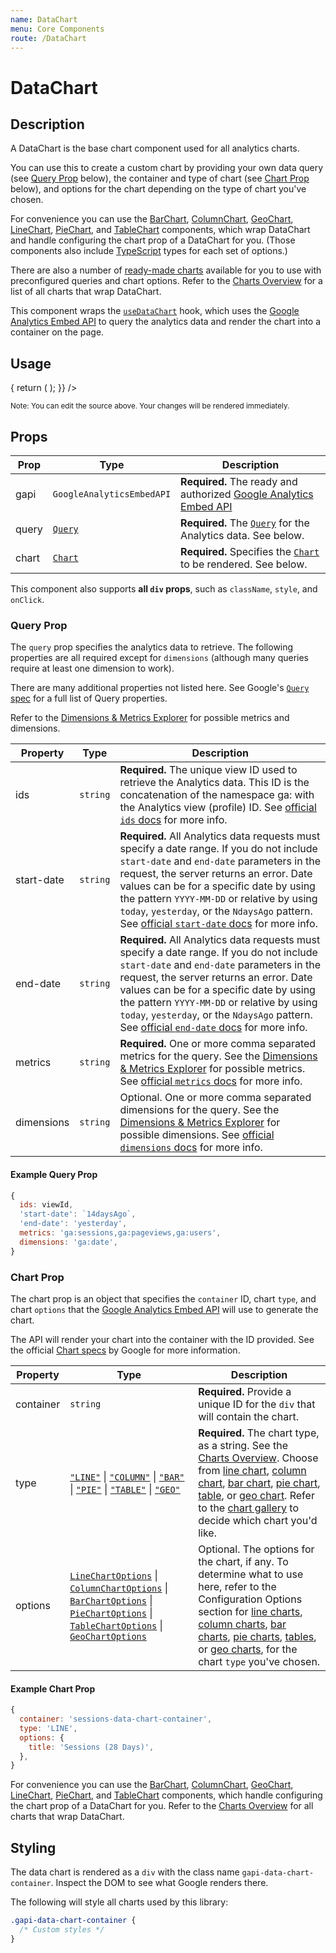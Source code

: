 ```yaml
---
name: DataChart
menu: Core Components
route: /DataChart
---
```



<h1>DataChart</h1>

## Description

A DataChart is the base chart component used for all analytics charts. 

You can use this to create a custom chart by providing your own data query (see [Query Prop](#query-prop) below),
the container and type of chart (see [Chart Prop](#chart-prop) below), and options for the chart depending on the type of chart you've chosen.

For convenience you can use the [BarChart](/BarChart), [ColumnChart](/ColumnChart), [GeoChart](/GeoChart), [LineChart](/LineChart), 
[PieChart](/LineChart), and [TableChart](/TableChart) components, which wrap DataChart and handle configuring the chart prop of a 
DataChart for you. (Those components also include [TypeScript](https://www.typescriptlang.org/) types for each set of options.)

There are also a number of [ready-made charts](/charts#common-charts) available for you to use with preconfigured queries and chart options. Refer to the [Charts Overview](/charts) for a list of all charts that wrap DataChart.

This component wraps the [`useDataChart`](https://devboldly.github.io/react-use-analytics-api/useDataChart) hook, which uses the [Google Analytics Embed API](https://devboldly.github.io/react-use-analytics-api/) to query the analytics data and render the chart into a container on the page.

## Usage

<Playground>
  <AnalyticsDashboard
    authOptions={{ clientId }}
    renderCharts={(gapi, viewId) => {
      return (
        <DataChart
          gapi={gapi}
          query={{
            ids: viewId,
            'start-date': '28daysAgo',
            'end-date': 'today',
            metrics: 'ga:sessions',
            dimensions: 'ga:browser',
          }}
          chart={{
            container: 'data-chart-container',
            type: 'BAR',
            options: {
              title: 'Sessions By Browser (28 Days)',
            },
          }}
        />
      );
    }}
  />
</Playground>

<br/>

<small>Note: You can edit the source above. Your changes will be rendered immediately.</small>

## Props

| Prop | Type | Description |
|------|------|-------------|
| gapi | `GoogleAnalyticsEmbedAPI` | **Required.** The ready and authorized [Google Analytics Embed API](https://devboldly.github.io/react-use-analytics-api/) |
| query | [`Query`](#query-prop)  | **Required.** The [`Query`](#query-prop) for the Analytics data. See below. |
| chart | [`Chart`](#chart-prop) | **Required.** Specifies the [`Chart`](#chart-prop) to be rendered. See below. |

This component also supports **all `div` props**, such as `className`, `style`, and `onClick`.

### Query Prop

The `query` prop specifies the analytics data to retrieve. The following properties are all required except for `dimensions` (although many queries require at least one dimension to work).

There are many additional properties not listed here. See Google's [`Query` spec](https://developers.google.com/analytics/devguides/reporting/core/v3/reference#q_details) for a full list of Query properties.

Refer to the [Dimensions &amp; Metrics Explorer](https://ga-dev-tools.appspot.com/dimensions-metrics-explorer/) for possible metrics and dimensions.

| Property | Type | Description |
|----------|------|-------------|
| ids | `string` | **Required.** The unique view ID used to retrieve the Analytics data. This ID is the concatenation of the namespace ga: with the Analytics view (profile) ID. See [official `ids` docs](https://developers.google.com/analytics/devguides/reporting/core/v3/reference#ids) for more info. |
| start-date | `string` | **Required.** All Analytics data requests must specify a date range. If you do not include `start-date` and `end-date` parameters in the request, the server returns an error. Date values can be for a specific date by using the pattern `YYYY-MM-DD` or relative by using `today`, `yesterday`, or the `NdaysAgo` pattern. See [official `start-date` docs](https://developers.google.com/analytics/devguides/reporting/core/v3/reference#startDate) for more info.  |
| end-date | `string` | **Required.** All Analytics data requests must specify a date range. If you do not include `start-date` and `end-date` parameters in the request, the server returns an error. Date values can be for a specific date by using the pattern `YYYY-MM-DD` or relative by using `today`, `yesterday`, or the `NdaysAgo` pattern. See [official `end-date` docs](https://developers.google.com/analytics/devguides/reporting/core/v3/reference#endDate) for more info.  |
| metrics | `string` | **Required.** One or more comma separated metrics for the query. See the [Dimensions &amp; Metrics Explorer](https://ga-dev-tools.appspot.com/dimensions-metrics-explorer/) for possible metrics. See [official `metrics` docs](https://developers.google.com/analytics/devguides/reporting/core/v3/reference#metrics) for more info. |
| dimensions | `string` | Optional. One or more comma separated dimensions for the query. See the [Dimensions &amp; Metrics Explorer](https://ga-dev-tools.appspot.com/dimensions-metrics-explorer/) for possible dimensions. See [official `dimensions` docs](https://developers.google.com/analytics/devguides/reporting/core/v3/reference#metrics) for more info. |

#### Example Query Prop

```jsx
{
  ids: viewId,
  'start-date': `14daysAgo`,
  'end-date': 'yesterday',
  metrics: 'ga:sessions,ga:pageviews,ga:users',
  dimensions: 'ga:date',
}
```

### Chart Prop

The chart prop is an object that specifies the `container` ID, chart `type`, and chart `options` that the [Google Analytics Embed API](https://devboldly.github.io/react-use-analytics-api/) will use to generate the chart.

The API will render your chart into the container with the ID provided. See the official [Chart specs](https://developers.google.com/analytics/devguides/reporting/embed/v1/component-reference#datachart-options) by Google for more information.

| Property | Type | Description |
|----------|------|-------------|
| container | `string` | **Required.** Provide a unique ID for the `div` that will contain the chart. |
| type | [`"LINE"`](https://developers.google.com/chart/interactive/docs/gallery/linechart) &#124; [`"COLUMN"`](https://developers.google.com/chart/interactive/docs/gallery/columnchart) &#124; [`"BAR"`](https://developers.google.com/chart/interactive/docs/gallery/barchart) &#124; [`"PIE"`](https://developers.google.com/chart/interactive/docs/gallery/piechart) &#124; [`"TABLE"`](https://developers.google.com/chart/interactive/docs/gallery/table) &#124; [`"GEO"`](https://developers.google.com/chart/interactive/docs/gallery/geochart) | **Required.** The chart type, as a string. See the [Charts Overview](/charts). Choose from [line chart](https://developers.google.com/chart/interactive/docs/gallery/linechart), [column chart](https://developers.google.com/chart/interactive/docs/gallery/columnchart), [bar chart](https://developers.google.com/chart/interactive/docs/gallery/barchart), [pie chart](https://developers.google.com/chart/interactive/docs/gallery/piechart), [table](https://developers.google.com/chart/interactive/docs/gallery/table), or [geo chart](https://developers.google.com/chart/interactive/docs/gallery/geochart). Refer to the [chart gallery](https://developers.google.com/chart/interactive/docs/gallery) to decide which chart you'd like. |
| options | [`LineChartOptions`](https://developers.google.com/chart/interactive/docs/gallery/linechart#configuration-options) &#124; [`ColumnChartOptions`](https://developers.google.com/chart/interactive/docs/gallery/columnchart#configuration-options) &#124; [`BarChartOptions`](https://developers.google.com/chart/interactive/docs/gallery/barchart#configuration-options) &#124; [`PieChartOptions`](https://developers.google.com/chart/interactive/docs/gallery/piechart#configuration-options) &#124; [`TableChartOptions`](https://developers.google.com/chart/interactive/docs/gallery/table#configuration-options) &#124; [`GeoChartOptions`](https://developers.google.com/chart/interactive/docs/gallery/geochart#configuration-options) | Optional. The options for the chart, if any. To determine what to use here, refer to the Configuration Options section for [line charts](https://developers.google.com/chart/interactive/docs/gallery/linechart#configuration-options), [column charts](https://developers.google.com/chart/interactive/docs/gallery/columnchart#configuration-options), [bar charts](https://developers.google.com/chart/interactive/docs/gallery/barchart#configuration-options), [pie charts](https://developers.google.com/chart/interactive/docs/gallery/piechart#configuration-options), [tables](https://developers.google.com/chart/interactive/docs/gallery/table#configuration-options), or [geo charts](https://developers.google.com/chart/interactive/docs/gallery/geochart#configuration-options), for the chart `type` you've chosen. |

#### Example Chart Prop

```jsx
{
  container: 'sessions-data-chart-container',
  type: 'LINE',
  options: {
    title: 'Sessions (28 Days)',
  },
}
```

For convenience you can use the [BarChart](/BarChart), [ColumnChart](/ColumnChart), [GeoChart](/GeoChart), [LineChart](/LineChart), [PieChart](/PieChart), and [TableChart](/TableChart) components, which handle configuring the chart prop of a DataChart for you. Refer to the [Charts Overview](/charts) for all charts that wrap DataChart.

## Styling

The data chart is rendered as a `div` with the class name `gapi-data-chart-container`. Inspect the DOM to see what Google renders there.

The following will style all charts used by this library:

```css
.gapi-data-chart-container {
  /* Custom styles */
}
```
